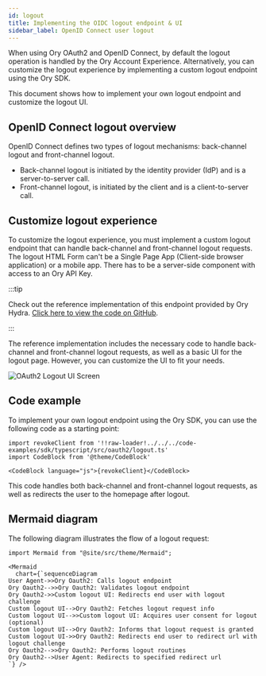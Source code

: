 ```yaml
---
id: logout
title: Implementing the OIDC logout endpoint & UI
sidebar_label: OpenID Connect user logout
---
```


When using Ory OAuth2 and OpenID Connect, by default the logout operation is handled by the Ory Account Experience. Alternatively,
you can customize the logout experience by implementing a custom logout endpoint using the Ory SDK.

This document shows how to implement your own logout endpoint and customize the logout UI.

## OpenID Connect logout overview

OpenID Connect defines two types of logout mechanisms: back-channel logout and front-channel logout.

- Back-channel logout is initiated by the identity provider (IdP) and is a server-to-server call.
- Front-channel logout, is initiated by the client and is a client-to-server call.

## Customize logout experience

To customize the logout experience, you must implement a custom logout endpoint that can handle back-channel and front-channel
logout requests. The logout HTML Form can't be a Single Page App (Client-side browser application) or a mobile app. There has to be a
server-side component with access to an Ory API Key.

:::tip

Check out the reference implementation of this endpoint provided by Ory Hydra.
[Click here to view the code on GitHub](https://github.com/ory/hydra-login-consent-node).

:::

The reference implementation includes the necessary code to handle back-channel and front-channel logout requests, as well as a
basic UI for the logout page. However, you can customize the UI to fit your needs.

![OAuth2 Logout UI Screen](../_static/logout-endpoint.png)

## Code example

To implement your own logout endpoint using the Ory SDK, you can use the following code as a starting point:

```mdx-code-block
import revokeClient from '!!raw-loader!../../../code-examples/sdk/typescript/src/oauth2/logout.ts'
import CodeBlock from '@theme/CodeBlock'

<CodeBlock language="js">{revokeClient}</CodeBlock>
```

This code handles both back-channel and front-channel logout requests, as well as redirects the user to the homepage after logout.

## Mermaid diagram

The following diagram illustrates the flow of a logout request:

```mdx-code-block
import Mermaid from "@site/src/theme/Mermaid";

<Mermaid
  chart={`sequenceDiagram
User Agent->>Ory Oauth2: Calls logout endpoint
Ory Oauth2-->>Ory Oauth2: Validates logout endpoint
Ory Oauth2->>Custom logout UI: Redirects end user with logout challenge
Custom logout UI-->Ory Oauth2: Fetches logout request info
Custom logout UI-->>Custom logout UI: Acquires user consent for logout (optional)
Custom logout UI-->Ory Oauth2: Informs that logout request is granted
Custom logout UI->>Ory Oauth2: Redirects end user to redirect url with logout challenge
Ory Oauth2-->>Ory Oauth2: Performs logout routines
Ory Oauth2-->User Agent: Redirects to specified redirect url
`} />
```
